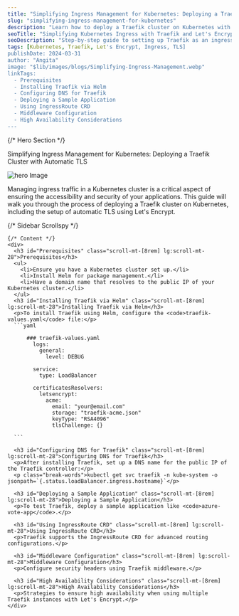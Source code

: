 ```yaml
---
title: "Simplifying Ingress Management for Kubernetes: Deploying a Traefik Cluster with Automatic TLS"
slug: "simplifying-ingress-management-for-kubernetes"
description: "Learn how to deploy a Traefik cluster on Kubernetes with automatic TLS using Let's Encrypt, ensuring secure and seamless ingress management."
seoTitle: "Simplifying Kubernetes Ingress with Traefik and Let's Encrypt"
seoDescription: "Step-by-step guide to setting up Traefik as an ingress controller on Kubernetes, with automatic TLS certificates using Let's Encrypt."
tags: [Kubernetes, Traefik, Let's Encrypt, Ingress, TLS]
publishDate: 2024-03-31
author: "Angita"
image: "$lib/images/blogs/Simplifying-Ingress-Management.webp"
linkTags:
  - Prerequisites
  - Installing Traefik via Helm
  - Configuring DNS for Traefik
  - Deploying a Sample Application
  - Using IngressRoute CRD
  - Middleware Configuration
  - High Availability Considerations
---
```




<div class="blog-details relative">
  {/* Hero Section */}
  <div class="flex flex-col items-center justify-center">
    <p>Simplifying Ingress Management for Kubernetes: Deploying a Traefik Cluster with Automatic TLS</p>
    <Image src={blogImageInner} alt="hero Image" class="w-auto py-20" />
    <p>Managing ingress traffic in a Kubernetes cluster is a critical aspect of ensuring the accessibility and security of your applications. This guide will walk you through the process of deploying a Traefik cluster on Kubernetes, including the setup of automatic TLS using Let's Encrypt.</p>
  </div>

  <div class="grid grid-cols-1 lg:grid-cols-[400px_1fr] gap-6">
    {/* Sidebar Scrollspy */}
    <Sidebar insideMdx="inside" />

    {/* Content */}
    <div>
      <h3 id="Prerequisites" class="scroll-mt-[8rem] lg:scroll-mt-28">Prerequisites</h3>
      <ul>
        <li>Ensure you have a Kubernetes cluster set up.</li>
        <li>Install Helm for package management.</li>
        <li>Have a domain name that resolves to the public IP of your Kubernetes cluster.</li>
      </ul>
      <h3 id="Installing Traefik via Helm" class="scroll-mt-[8rem] lg:scroll-mt-28">Installing Traefik via Helm</h3>
      <p>To install Traefik using Helm, configure the <code>traefik-values.yaml</code> file:</p>
      ```yaml

          ### traefik-values.yaml
            logs:
              general:
                level: DEBUG

            service:
              type: LoadBalancer

            certificatesResolvers:
              letsencrypt:
                acme:
                  email: "your@email.com"
                  storage: "traefik-acme.json"
                  keyType: "RSA4096"
                  tlsChallenge: {}
        
      ```
      
      <h3 id="Configuring DNS for Traefik" class="scroll-mt-[8rem] lg:scroll-mt-28">Configuring DNS for Traefik</h3>
      <p>After installing Traefik, set up a DNS name for the public IP of the Traefik controller:</p>
      <p class="break-words">kubectl get svc traefik -n kube-system -o jsonpath=`{.status.loadBalancer.ingress.hostname}`</p>
      
      <h3 id="Deploying a Sample Application" class="scroll-mt-[8rem] lg:scroll-mt-28">Deploying a Sample Application</h3>
      <p>To test Traefik, deploy a sample application like <code>azure-vote-app</code>.</p>
      
      <h3 id="Using IngressRoute CRD" class="scroll-mt-[8rem] lg:scroll-mt-28">Using IngressRoute CRD</h3>
      <p>Traefik supports the IngressRoute CRD for advanced routing configurations.</p>
      
      <h3 id="Middleware Configuration" class="scroll-mt-[8rem] lg:scroll-mt-28">Middleware Configuration</h3>
      <p>Configure security headers using Traefik middleware.</p>
      
      <h3 id="High Availability Considerations" class="scroll-mt-[8rem] lg:scroll-mt-28">High Availability Considerations</h3>
      <p>Strategies to ensure high availability when using multiple Traefik instances with Let's Encrypt.</p>
    </div>
  </div>
</div>
